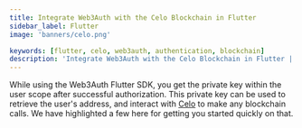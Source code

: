 ```yaml
---
title: Integrate Web3Auth with the Celo Blockchain in Flutter
sidebar_label: Flutter
image: 'banners/celo.png'

keywords: [flutter, celo, web3auth, authentication, blockchain]
description: 'Integrate Web3Auth with the Celo Blockchain in Flutter | Embedded Wallets'
---
```



<SEO
  title="Integrate Web3Auth with the Celo Blockchain in Flutter"
  description="Integrate Web3Auth with the Celo Blockchain in Flutter | Embedded Wallets"
  image="https://web3auth.io/docs/banners/celo.png"
  slug="/embedded-wallets/connect-blockchain/evm/celo/flutter"
/>

While using the Web3Auth Flutter SDK, you get the private key within the user scope after successful authorization. This private key can be used to retrieve the user's address, and interact with [Celo](https://celo.org/) to make any blockchain calls. We have highlighted a few here for getting you started quickly on that.

<EVMInteraction />
